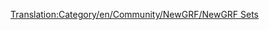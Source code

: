 [[Translation:Category/en/Community/NewGRF/NewGRF Sets]]

{{en/Bilingual box| Es
| Una lista de artículos sobre conjuntos de gráficos (sets) [[es/Manual/NewGRF|NewGRF]].
| ''A list of [[en/Manual/NewGRF]] set articles.''}}

